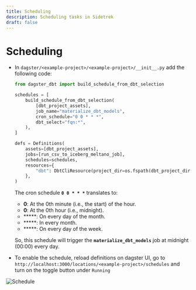 ```yaml
---
title: Scheduling
description: Scheduling tasks in Sidetrek
draft: false
---
```


# Scheduling
- In `dagster/<example-project>/<example-project>/__init__.py` add the following code:
    
    ```python title="dagster/<example-project>/<example-project>/__init__.py" {3-10,15} showLineNumbers
    from dagster_dbt import build_schedule_from_dbt_selection
    
    schedules = [
        build_schedule_from_dbt_selection(
            [dbt_project_assets],
            job_name="materialize_dbt_models",
            cron_schedule="0 0 * * *",
            dbt_select="fqn:*",
        ),
    ]
    
    defs = Definitions(
        assets=[dbt_project_assets],
        jobs=[run_csv_to_iceberg_meltano_job],
        schedules=schedules,
        resources={
            "dbt": DbtCliResource(project_dir=os.fspath(dbt_project_dir)),
        },
    )
    
    ```
    
    The cron schedule **`0 0 * * *`** translates to:
    
    - **0**: At the 0th minute (i.e., the start) of the hour.
    - **0**: At the 0th hour (i.e., midnight).
    - *****: On every day of the month.
    - *****: In every month.
    - *****: On every day of the week.
    
    So, this schedule will trigger the **`materialize_dbt_models`** job at midnight (00:00) every day.
    
- To enable the schedule, reload definitions on dagster UI, go to `http://localhost:3000/locations/<example-project>/schedules` and turn on the toggle button under `Running`

![Schedule](../../../assets/schedule.png)

<br />